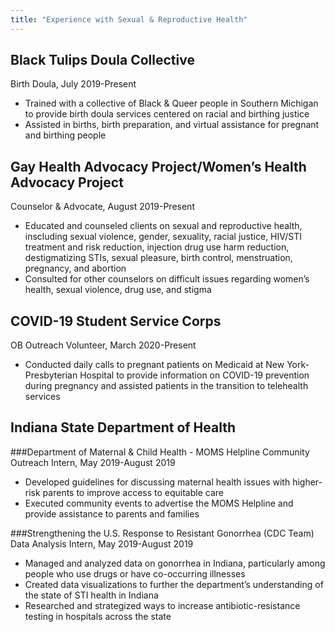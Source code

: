 ```yaml
---
title: "Experience with Sexual & Reproductive Health"
---
```


## Black Tulips Doula Collective
Birth Doula, July 2019-Present

* Trained with a collective of Black & Queer people in Southern Michigan to provide birth doula services centered on racial and birthing justice
* Assisted in births, birth preparation, and virtual assistance for pregnant and birthing people

## Gay Health Advocacy Project/Women's Health Advocacy Project
Counselor & Advocate, August 2019-Present

* Educated and counseled clients on sexual and reproductive health, inscluding sexual violence, gender, sexuality, racial justice, HIV/STI treatment and risk reduction, injection drug use harm reduction, destigmatizing STIs, sexual pleasure, birth control, menstruation, pregnancy, and abortion
* Consulted for other counselors on difficult issues regarding women's health, sexual violence, drug use, and stigma

## COVID-19 Student Service Corps
OB Outreach Volunteer, March 2020-Present

* Conducted daily calls to pregnant patients on Medicaid at New York-Presbyterian Hospital to provide information on COVID-19 prevention during pregnancy and assisted patients in the transition to telehealth services

## Indiana State Department of Health 
###Department of Maternal & Child Health - MOMS Helpline
Community Outreach Intern, May 2019-August 2019

* Developed guidelines for discussing maternal health issues with higher-risk parents to improve access to equitable care
* Executed community events to advertise the MOMS Helpline and provide assistance to parents and families

###Strengthening the U.S. Response to Resistant Gonorrhea (CDC Team)
Data Analysis Intern, May 2019-August 2019

* Managed and analyzed data on gonorrhea in Indiana, particularly among people who use drugs or have co-occurring illnesses
* Created data visualizations to further the department's understanding of the state of STI health in Indiana
* Researched and strategized ways to increase antibiotic-resistance testing in hospitals across the state